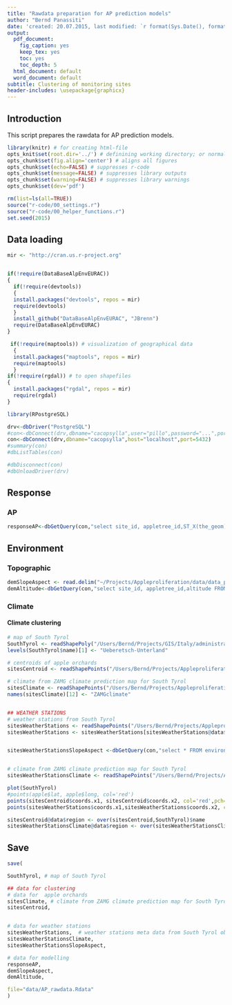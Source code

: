 ```yaml
---
title: "Rawdata preparation for AP prediction models"
author: "Bernd Panassiti"
date: 'created: 20.07.2015, last modified: `r format(Sys.Date(), format="%d.%m.%Y")`'
output:
  pdf_document:
    fig_caption: yes
    keep_tex: yes
    toc: yes
    toc_depth: 5
  html_document: default
  word_document: default
subtitle: Clustering of monitoring sites
header-includes: \usepackage{graphicx}
---
```



## Introduction
This script prepares the rawdata for AP prediction models. 


```r
library(knitr) # for creating html-file
opts_knit$set(root.dir='../') # definining working directory; or normalizePath('../')
opts_chunk$set(fig.align='center') # aligns all figures
opts_chunk$set(echo=FALSE) # suppresses r-code
opts_chunk$set(message=FALSE) # suppresses library outputs
opts_chunk$set(warning=FALSE) # suppresses library warnings
opts_chunk$set(dev='pdf')

```

```r
rm(list=ls(all=TRUE))
source("r-code/00_settings.r")
source("r-code/00_helper_functions.r")
set.seed(2015)
```

## Data loading

```r

mir <- "http://cran.us.r-project.org"


if(!require(DataBaseAlpEnvEURAC))
{
  if(!require(devtools))
  {
  install.packages("devtools", repos = mir)
  require(devtools)
  }
  install_github("DataBaseAlpEnvEURAC", "JBrenn")
  require(DataBaseAlpEnvEURAC)
}

 if(!require(maptools)) # visualization of geographical data
  {
  install.packages("maptools", repos = mir)
  require(maptools)
  }
if(!require(rgdal)) # to open shapefiles
{
  install.packages("rgdal", repos = mir)
  require(rgdal)
}
```


```r
library(RPostgreSQL)

drv<-dbDriver("PostgreSQL")
#con<-dbConnect(drv,dbname="cacopsylla",user="pillo",password="...",port=5432)
con<-dbConnect(drv,dbname="cacopsylla",host="localhost",port=5432)
#summary(con)
#dbListTables(con)

#dbDisconnect(con)
#dbUnloadDriver(drv)
```




## Response

### AP

```r
responseAP<-dbGetQuery(con,"select site_id, appletree_id,ST_X(the_geom) as lat,ST_Y(the_geom) as long FROM models.apple ORDER BY appletree_id")
```



## Environment

### Topographic

```r
demSlopeAspect <- read.delim("~/Projects/Appleproliferation/data/data_preparation/DEM/dem_slope_aspect.csv")
demAltitude<-dbGetQuery(con,"select site_id, appletree_id,altitude FROM environment.env_altitude ORDER BY site_id")
```


### Climate

#### Climate clustering

```r
# map of South Tyrol
SouthTyrol <- readShapePoly("/Users/Bernd/Projects/GIS/Italy/administrative/Districts.shp")
levels(SouthTyrol$name)[1] <- "Ueberetsch-Unterland"

# centroids of apple orchards
sitesCentroid <- readShapePoints("/Users/Bernd/Projects/Appleproliferation/data/GIS/survey/og_parcel_randomorchard_centroid.shp")

# climate from ZAMG climate prediction map for South Tyrol
sitesClimate <- readShapePoints("/Users/Bernd/Projects/Appleproliferation/data/GIS/environment/Climate/site_climate.shp") 
names(sitesClimate)[12] <- "ZAMGclimate"


## WEATHER STATIONS
# weather stations from South Tyrol
sitesWeatherStations <- readShapePoints("/Users/Bernd/Projects/Appleproliferation/data/GIS/environment/Climate/site_weather_stations.shp") 
sitesWeatherStations <- sitesWeatherStations[sitesWeatherStations@data$apple==1,]


sitesWeatherStationsSlopeAspect <-dbGetQuery(con,"select * FROM environment.site_weather_stations_slope_aspect ORDER BY id")


# climate from ZAMG climate prediction map for South Tyrol
sitesWeatherStationsClimate <- readShapePoints("/Users/Bernd/Projects/Appleproliferation/data/GIS/environment/Climate/site_weather_stations_climate.shp")
```


```r
plot(SouthTyrol)
#points(apple$lat, apple$long, col='red')
points(sitesCentroid$coords.x1, sitesCentroid$coords.x2, col='red',pch=20)
points(sitesWeatherStations$coords.x1,sitesWeatherStations$coords.x2, col='blue',pch=18)
```

```r
sitesCentroid@data$region <- over(sitesCentroid,SouthTyrol)$name
sitesWeatherStationsClimate@data$region <- over(sitesWeatherStationsClimate,SouthTyrol)$name
```




## Save
```r
save(

SouthTyrol, # map of South Tyrol 

## data for clustering
# data for  apple orchards
sitesClimate, # climate from ZAMG climate prediction map for South Tyrol
sitesCentroid,


# data for weather stations
sitesWeatherStations,  # weather stations meta data from South Tyrol obtained from EURAC
sitesWeatherStationsClimate,
sitesWeatherStationsSlopeAspect,

# data for modelling
responseAP,
demSlopeAspect,
demAltitude,

file="data/AP_rawdata.Rdata"
)
```

